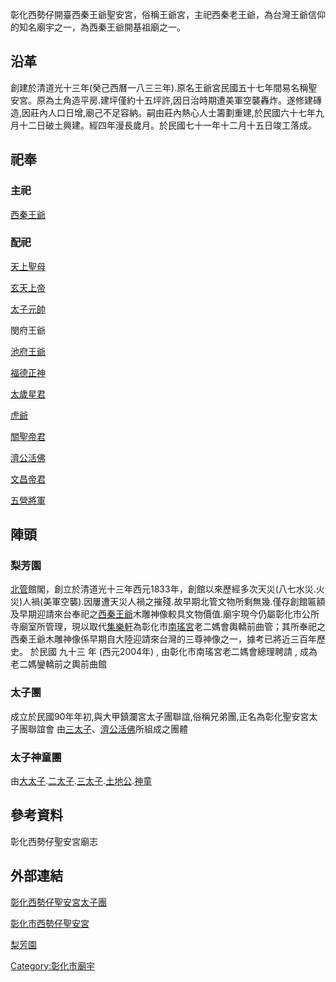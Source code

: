 {{Unreferenced|time=2020-07-11T23:58:04+00:00}}
{{東亞廟宇
| name = 彰化聖安宮
| location = {{ROC-TW}}彰化縣化市忠勢巷2號
| god = [[西秦王爺|西秦王爺]]
| type = 
| struct = 
| open_year = [[清|清]][[道光|道光]]十三年(1833年)
| cere_date = 農曆六月二四日（王爺誕辰)
農曆九月十六日（玄天上帝誕辰）       
|}}

彰化西勢仔開臺西秦王爺聖安宮，俗稱王爺宮，主祀西秦老王爺，為台灣王爺信仰的知名廟宇之一，為西秦王爺開基祖廟之一。

==沿革==
創建於清道光十三年(癸己西曆一八三三年).原名王爺宮民國五十七年間易名稱聖安宮。原為土角造平房.建坪僅約十五坪許,因日治時期遭美軍空襲轟炸。遂修建磚造,因莊內人口日增,廟己不足容納。嗣由莊內熱心人士籌劃重建,於民國六十七年九月十二日破土興建。經四年漫長歲月。於民國七十一年十二月十五日竣工落成。

==祀奉==
===主祀===
[[西秦王爺|西秦王爺]]
===配祀===
[[天上聖母|天上聖母]]

[[玄天上帝|玄天上帝]]

[[太子元帥|太子元帥]]

閔府王爺

[[池府王爺|池府王爺]]

[[福德正神|福德正神]]

[[太歲星君|太歲星君]]

[[虎爺|虎爺]]

[[關聖帝君|關聖帝君]]

[[濟公活佛|濟公活佛]]

[[文昌帝君|文昌帝君]]

[[五營將軍|五營將軍]]

==陣頭==
===梨芳園===
[[北管|北管]]館閣，創立於清道光十三年西元1833年，創館以來歷經多次天災(八七水災.火災)人禍(美軍空襲).因屢遭天災人禍之摧殘.故早期北管文物所剩無幾.僅存創館匾額及早期迎請來台奉祀之[[西秦王爺|西秦王爺]]木雕神像較具文物價值.廟宇現今仍屬彰化市公所寺廟室所管理，現以取代[[集樂軒|集樂軒]]為彰化市[[南瑤宮|南瑤宮]]老二媽會輿轎前曲管；其所奉祀之西秦王爺木雕神像係早期自大陸迎請來台灣的三尊神像之一，據考已將近三百年歷史。
於民國 九十三 年 (西元2004年) , 由彰化市南瑤宮老二媽會總理聘請 , 成為老二媽鑾轎前之輿前曲館

===太子團===
成立於民國90年年初,與大甲鎮瀾宮太子團聯誼,俗稱兄弟團,正名為彰化聖安宮太子團聯誼會
由[[三太子|三太子]]、[[濟公活佛|濟公活佛]]所組成之團體
===太子神童團===
由[[大太子|大太子]].[[二太子|二太子]].[[三太子|三太子]].[[土地公|土地公]].[[神童|神童]]

==參考資料==
彰化西勢仔聖安宮廟志
==外部連結==
[https://www.facebook.com/%E5%BD%B0%E5%8C%96%E8%A5%BF%E5%8B%A2%E4%BB%94%E8%81%96%E5%AE%89%E5%AE%AE%E5%A4%AA%E5%AD%90%E5%9C%98-382499238429668 彰化西勢仔聖安宮太子團] {{Wayback|url=https://www.facebook.com/%E5%BD%B0%E5%8C%96%E8%A5%BF%E5%8B%A2%E4%BB%94%E8%81%96%E5%AE%89%E5%AE%AE%E5%A4%AA%E5%AD%90%E5%9C%98-382499238429668 |date=20220602084708 }}

[https://www.facebook.com/ZhangHuaShiXiShiZiShengAnGong 彰化市西勢仔聖安宮] {{Wayback|url=https://www.facebook.com/ZhangHuaShiXiShiZiShengAnGong |date=20200814102319 }}

[https://www.facebook.com/%E6%A2%A8%E8%8A%B3%E5%9C%92-403860836310480 梨芳園]

[[Category:彰化市廟宇|Category:彰化市廟宇]]
